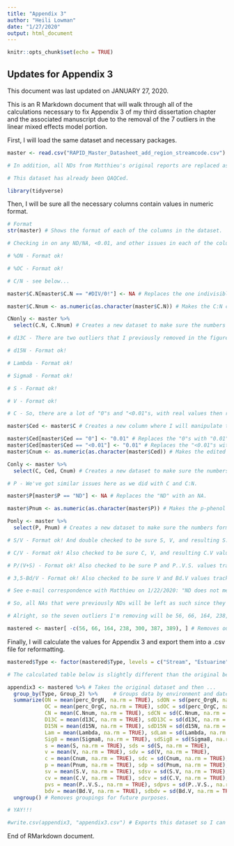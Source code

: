 ```yaml
---
title: "Appendix 3"
author: "Heili Lowman"
date: "1/27/2020"
output: html_document
---
```


```r
knitr::opts_chunk$set(echo = TRUE)
```

## Updates for Appendix 3

This document was last updated on JANUARY 27, 2020.

This is an R Markdown document that will walk through all of the calculations necessary to fix Appendix 3 of my third dissertation chapter and the associated manuscript due to the removal of the 7 outliers in the linear mixed effects model portion.

First, I will load the same dataset and necessary packages.

```r

master <- read.csv("RAPID_Master_Datasheet_add_region_streamcode.csv") # Loads the newly updated dataset, as of April 8, 2019. This same dataset is used for the linear mixed effects models.

# In addition, all NDs from Matthieu's original reports are replaced as NAs.

# This dataset has already been QAQCed.

library(tidyverse)

```

Then, I will be sure all the necessary columns contain values in numeric format.

```r

# Format
str(master) # Shows the format of each of the columns in the dataset.

# Checking in on any ND/NA, <0.01, and other issues in each of the columns that contain data that will be used in Appendix 3.

# %ON - Format ok!

# %OC - Format ok!

# C/N - see below...

master$C.N[master$C.N == "#DIV/0!"] <- NA # Replaces the one indivisible value with an NA since %ON = 0 in this case.

master$C.Nnum <- as.numeric(as.character(master$C.N)) # Makes the C:N column first a series of characters and then numeric. If I don't do the first step, it spits out numbers that are wrong and WAY too large.

CNonly <- master %>%
  select(C.N, C.Nnum) # Creates a new dataset to make sure the numbers formatted properly. Looks good!

# d13C - There are two outliers that I previously removed in the figures. I'm going to keep these in in this iteration. Otherwise, formatting is ok!

# d15N - Format ok!

# Lambda - Format ok!

# Sigma8 - Format ok!

# S - Format ok!

# V - Format ok!

# C - So, there are a lot of "0"s and "<0.01"s, with real values then reported for C/V, which means they can't be 0 in reality. So, I'm going to report these as the LOD (0.01) for table aggregation purposes.

master$Ced <- master$C # Creates a new column where I will manipulate the values.

master$Ced[master$Ced == "0"] <- "0.01" # Replaces the "0"s with "0.01"s.
master$Ced[master$Ced == "<0.01"] <- "0.01" # Replaces the "<0.01"s with "0.01"s.
master$Cnum <- as.numeric(as.character(master$Ced)) # Makes the edited cinnamyl column numeric.

Conly <- master %>%
  select(C, Ced, Cnum) # Creates a new dataset to make sure the numbers formatted properly. Looks good!

# P - We've got similar issues here as we did with C and C:N.

master$P[master$P == "ND"] <- NA # Replaces the "ND" with an NA.

master$Pnum <- as.numeric(as.character(master$P)) # Makes the p-phenol column numeric.

Ponly <- master %>%
  select(P, Pnum) # Creates a new dataset to make sure the numbers formatted properly. Looks good!

# S/V - Format ok! And double checked to be sure S, V, and resulting S.V values make sense.

# C/V - Format ok! Also checked to be sure C, V, and resulting C.V values make sense. There are ~2 values for which C is "NA" and there is a value reported for C.V, which I believe is a rounding issue not fully reported by two significant figures, so I'm going to leave them as is and trust the reported C.V values.

# P/(V+S) - Format ok! Also checked to be sure P and P..V.S. values tracked, and they do!

# 3,5-Bd/V - Format ok! Also checked to be sure V and Bd.V values tracked, and they do!

# See e-mail correspondence with Matthieu on 1/22/2020: "ND does not mean 0. When doing analytical measurements using GC/MS or others detectors you never can say that you have 0. Indeed, due to analytical issues you have limits of quantification and limits of detection. To summarize, when you are under LOD, it does not mean that you do not have the presence of the analyte but that you cannot decipher it from the background."

# So, all NAs that were previously NDs will be left as such since they are not actually a 0 value.

# Alright, so the seven outliers I'm removing will be 56, 66, 164, 238, 300, 387, and 389 from the original dataset. For reasoning on these 7, see LMEM Markdown file in this same project.

mastered <- master[ -c(56, 66, 164, 238, 300, 387, 389), ] # Removes outliers from original dataset.

```

Finally, I will calculate the values for Appendix 3 and export them into a .csv file for reformatting.

```r

mastered$Type <- factor(mastered$Type, levels = c("Stream", "Estuarine", "MarineRunoff", "Marine")) # Relevels for easier formatting.

# The calculated table below is slightly different than the original because some columns were not chosen to be included in the final appendix, and I've reordered them a bit to make copy/pasting easier.

appendix3 <- mastered %>% # Takes the original dataset and then ...
  group_by(Type, Group_2) %>%     # Groups data by environment and date and then ...
  summarize(ON = mean(perc_OrgN, na.rm = TRUE), sdON = sd(perc_OrgN, na.rm = TRUE),
            OC = mean(perc_OrgC, na.rm = TRUE), sdOC = sd(perc_OrgC, na.rm = TRUE),
            CN = mean(C.Nnum, na.rm = TRUE), sdCN = sd(C.Nnum, na.rm = TRUE),
            D13C = mean(d13C, na.rm = TRUE), sdD13C = sd(d13C, na.rm = TRUE),
            D15N = mean(d15N, na.rm = TRUE), sdD15N = sd(d15N, na.rm = TRUE),
            Lam = mean(Lambda, na.rm = TRUE), sdLam = sd(Lambda, na.rm = TRUE),
            Sig8 = mean(Sigma8, na.rm = TRUE), sdSig8 = sd(Sigma8, na.rm = TRUE),
            s = mean(S, na.rm = TRUE), sds = sd(S, na.rm = TRUE),
            v = mean(V, na.rm = TRUE), sdv = sd(V, na.rm = TRUE),
            c = mean(Cnum, na.rm = TRUE), sdc = sd(Cnum, na.rm = TRUE),
            p = mean(Pnum, na.rm = TRUE), sdp = sd(Pnum, na.rm = TRUE),
            sv = mean(S.V, na.rm = TRUE), sdsv = sd(S.V, na.rm = TRUE),
            cv = mean(C.V, na.rm = TRUE), sdcv = sd(C.V, na.rm = TRUE),
            pvs = mean(P..V.S., na.rm = TRUE), sdpvs = sd(P..V.S., na.rm = TRUE),
            bdv = mean(Bd.V, na.rm = TRUE), sdbdv = sd(Bd.V, na.rm = TRUE)) %>% # Calculations ...
  ungroup() # Removes groupings for future purposes.

# YAY!!!

#write.csv(appendix3, "appendix3.csv") # Exports this dataset so I can reformat in Excel/Word.

```

End of RMarkdown document.

